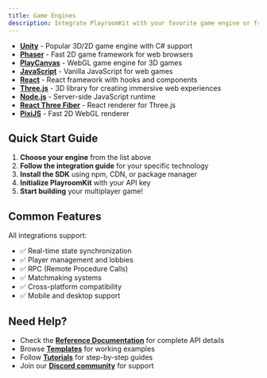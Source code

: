 ```yaml
---
title: Game Engines
description: Integrate PlayroomKit with your favorite game engine or framework.
---
```


- **[Unity](/docs/game-engines/unity)** - Popular 3D/2D game engine with C# support
- **[Phaser](/docs/game-engines/phaser)** - Fast 2D game framework for web browsers
- **[PlayCanvas](/docs/game-engines/playcanvas)** - WebGL game engine for 3D games
- **[JavaScript](/docs/game-engines/JavaScript-TS/javascript)** - Vanilla JavaScript for web games
- **[React](/docs/game-engines/JavaScript-TS/react)** - React framework with hooks and components
- **[Three.js](/docs/game-engines/JavaScript-TS/threejs)** - 3D library for creating immersive web experiences
- **[Node.js](/docs/game-engines/nodejs)** - Server-side JavaScript runtime
- **[React Three Fiber](/docs/game-engines/JavaScript-TS/react-three-fiber)** - React renderer for Three.js
- **[PixiJS](/docs/game-engines/pixijs)** - Fast 2D WebGL renderer

## Quick Start Guide

1. **Choose your engine** from the list above
2. **Follow the integration guide** for your specific technology
3. **Install the SDK** using npm, CDN, or package manager
4. **Initialize PlayroomKit** with your API key
5. **Start building** your multiplayer game!

## Common Features

All integrations support:
- ✅ Real-time state synchronization
- ✅ Player management and lobbies
- ✅ RPC (Remote Procedure Calls)
- ✅ Matchmaking systems
- ✅ Cross-platform compatibility
- ✅ Mobile and desktop support

## Need Help?

- Check the **[Reference Documentation](/docs/game-engines/reference-docs)** for complete API details
- Browse **[Templates](/docs/templates)** for working examples
- Follow **[Tutorials](/docs/tutorials)** for step-by-step guides
- Join our **[Discord community](https://discord.gg/PlayroomKit)** for support 